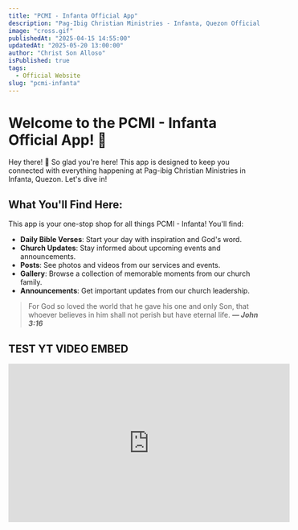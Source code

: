 ```yaml
---
title: "PCMI - Infanta Official App"
description: "Pag-Ibig Christian Ministries - Infanta, Quezon Official App"
image: "cross.gif"
publishedAt: "2025-04-15 14:55:00"
updatedAt: "2025-05-20 13:00:00"
author: "Christ Son Alloso"
isPublished: true
tags:
  - Official Website
slug: "pcmi-infanta"
---
```


# Welcome to the PCMI - Infanta Official App! 🎉

Hey there! 👋  So glad you're here! This app is designed to keep you connected with everything happening at Pag-ibig Christian Ministries in Infanta, Quezon.  Let's dive in!

## What You'll Find Here:

This app is your one-stop shop for all things PCMI - Infanta! You'll find:

- **Daily Bible Verses**: Start your day with inspiration and God's word.
- **Church Updates**: Stay informed about upcoming events and announcements.
- **Posts**: See photos and videos from our services and events.
- **Gallery**: Browse a collection of memorable moments from our church family.
- **Announcements**:  Get important updates from our church leadership.

> For God so loved the world that he gave his one and only Son, that whoever believes in him shall not perish but have eternal life. 
> **— _John 3:16_**

## TEST YT VIDEO EMBED

<iframe
  width="560"
  height="315"
  src="https://www.youtube.com/embed/1rsXr-cA8RU"
  title="YouTube video player"
  frameBorder="0"
  allow="accelerometer; autoplay; clipboard-write; encrypted-media; gyroscope; picture-in-picture"
  allowFullScreen
/>

We're so happy to have you as part of the PCMI - Infanta family!  If you have any other questions, just ask! We're always here to help. **To God be all the Glory!** 😇

